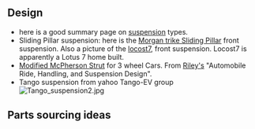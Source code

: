 ==Design==
*here is a good summary page on [http://www.chris-longhurst.com/carbibles/index.html?menu.html&suspension_bible.html suspension] types.
*Sliding Pillar suspension: here is the [http://morgan3w.de/technic/technic.htm Morgan trike Sliding Pillar] front suspension. Also a picture of the [http://locost7.info/files/suspension/Robin+Hood+Sliding+Pillar.jpg locost7], front suspension.  Locost7 is apparently a Lotus 7 home built.
*[http://www.rqriley.com/images/fig-15.gif Modified McPherson Strut] for 3 wheel Cars. From [http://www.rqriley.com/suspensn.htm Riley's] "Automobile Ride, Handling, and Suspension Design".
* Tango suspension from yahoo Tango-EV group [[Image:Tango suspension2.jpg]]
==Parts sourcing ideas==